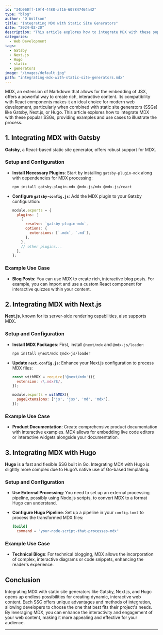 ```yaml
---
id: "34b060ff-19f4-4488-af16-607847464a42"
type: "blog"
author: "O Wolfson"
title: "Integrating MDX with Static Site Generators"
date: "2024-02-20"
description: "This article explores how to integrate MDX with these popular SSGs, providing examples and use cases to illustrate the process."
categories:
  - Web Development
tags:
  - Gatsby
  - Next.js
  - Hugo
  - static
  - generators
image: "/images/default.jpg"
path: "integrating-mdx-with-static-site-generators.mdx"
---
```


MDX, an extension of Markdown that allows for the embedding of JSX, offers a powerful way to create rich, interactive content. Its compatibility with React components makes it an ideal choice for modern web development, particularly when combined with static site generators (SSGs) like Gatsby, Next.js, or Hugo. This article explores how to integrate MDX with these popular SSGs, providing examples and use cases to illustrate the process.

## 1. Integrating MDX with Gatsby

**Gatsby**, a React-based static site generator, offers robust support for MDX.

### Setup and Configuration

- **Install Necessary Plugins**: Start by installing `gatsby-plugin-mdx` along with dependencies for MDX processing:

  ```bash
  npm install gatsby-plugin-mdx @mdx-js/mdx @mdx-js/react
  ```

- **Configure `gatsby-config.js`**: Add the MDX plugin to your Gatsby configuration:

  ```javascript
  module.exports = {
    plugins: [
      {
        resolve: `gatsby-plugin-mdx`,
        options: {
          extensions: [`.mdx`, `.md`],
        },
      },
      // other plugins...
    ],
  };
  ```

### Example Use Case

- **Blog Posts**: You can use MDX to create rich, interactive blog posts. For example, you can import and use a custom React component for interactive quizzes within your content.

## 2. Integrating MDX with Next.js

**Next.js**, known for its server-side rendering capabilities, also supports MDX.

### Setup and Configuration

- **Install MDX Packages**: First, install `@next/mdx` and `@mdx-js/loader`:

  ```bash
  npm install @next/mdx @mdx-js/loader
  ```

- **Update `next.config.js`**: Enhance your Next.js configuration to process MDX files:

  ```javascript
  const withMDX = require('@next/mdx')({
    extension: /\.mdx?$/,
  });

  module.exports = withMDX({
    pageExtensions: ['js', 'jsx', 'md', 'mdx'],
  });
  ```

### Example Use Case

- **Product Documentation**: Create comprehensive product documentation with interactive examples. MDX allows for embedding live code editors or interactive widgets alongside your documentation.

## 3. Integrating MDX with Hugo

**Hugo** is a fast and flexible SSG built in Go. Integrating MDX with Hugo is slightly more complex due to Hugo’s native use of Go-based templating.

### Setup and Configuration

- **Use External Processing**: You need to set up an external processing pipeline, possibly using Node.js scripts, to convert MDX to a format Hugo can understand.

- **Configure Hugo Pipeline**: Set up a pipeline in your `config.toml` to process the transformed MDX files:

  ```toml
  [build]
    command = "your-node-script-that-processes-mdx"
  ```

### Example Use Case

- **Technical Blogs**: For technical blogging, MDX allows the incorporation of complex, interactive diagrams or code snippets, enhancing the reader's experience.

## Conclusion

Integrating MDX with static site generators like Gatsby, Next.js, and Hugo opens up endless possibilities for creating dynamic, interactive web content. Each SSG offers unique advantages and methods of integration, allowing developers to choose the one that best fits their project's needs. By leveraging MDX, you can enhance the interactivity and engagement of your web content, making it more appealing and effective for your audience.

---
